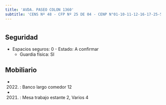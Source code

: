 ```yaml
---
title: 'AVDA. PASEO COLON 1360'
subtitle: 'CENS Nº 48 - CFP Nº 25 DE 04 - CENP N°01-10-11-12-16-17-25-51 - PI ISAURO ARANCIBIA - CENOF CENTRO ISAURO ARANCIBIA'
---
```


#


## Seguridad

*  Espacios seguros: 0 - Estado: A confirmar 
    + Guardia física: SI





## Mobiliario

*  (2022) : Banco largo comedor 12 

*  (2021) : Mesa trabajo estante 2, Varios 4 



